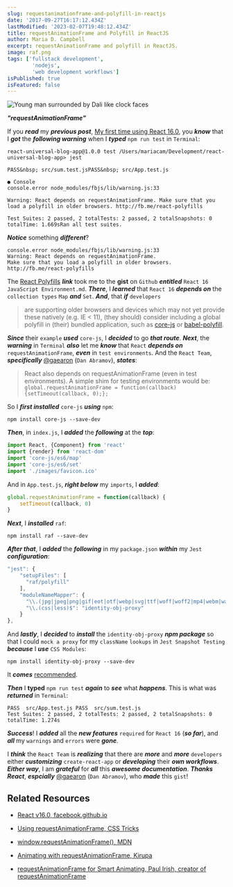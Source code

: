 ```yaml
---
slug: requestanimationframe-and-polyfill-in-reactjs
date: '2017-09-27T16:17:12.434Z'
lastModified: '2023-02-07T19:48:12.434Z'
title: requestAnimationFrame and Polyfill in ReactJS
author: Maria D. Campbell
excerpt: requestAnimationFrame and polyfill in ReactJS.
image: raf.png
tags: ['fullstack development',
        'nodejs',
        'web development workflows']
isPublished: true
isFeatured: false
---
```


![Young man surrounded by Dali like clock faces](raf.png)

***"requestAnimationFrame"***

If you ***read*** my ***previous post***, [My first time using React 16.0](), you ***know*** that
I ***got*** the **_following warning_** when I ***typed*** `npm run test` in `Terminal`:

```shell
react-universal-blog-app@1.0.0 test /Users/mariacam/Development/react-universal-blog-app> jest

PASS&nbsp; src/sum.test.jsPASS&nbsp; src/App.test.js

● Console
console.error node_modules/fbjs/lib/warning.js:33

Warning: React depends on requestAnimationFrame. Make sure that you load a polyfill in older browsers. http://fb.me/react-polyfills

Test Suites: 2 passed, 2 totalTests: 2 passed, 2 totalSnapshots: 0 totalTime: 1.669sRan all test suites.
```

***Notice*** something ***different***?

```shell
console.error node_modules/fbjs/lib/warning.js:33
Warning: React depends on requestAnimationFrame.
Make sure that you load a polyfill in older browsers. http://fb.me/react-polyfills
```

The [React Polyfills](https://reactjs.org/docs/javascript-environment-requirements.html)
***link*** took me to the **gist** on `Github` ***entitled*** `React 16 JavaScript Environment.md`. ***There***, I ***learned*** that `React 16`
**_depends on_** the `collection types` `Map` ***and*** `Set`. ***And***, that ***if***
`developers`

> are supporting older browsers and devices which may not yet provide these
> natively (e.g. IE < 11), (they should) consider including a global polyfill in
> (their) bundled application, such as
> [core-js](https://github.com/zloirock/core-js) or
> [babel-polyfill](https://babeljs.io/docs/en/babel-polyfill/).

***Since*** their `example` ***used*** `core-js`, I ***decided*** to go ***that route***. ***Next***, the **_warning_** in `Terminal` ***also*** let me ***know*** that `React` **_depends on_** `requestAnimationFrame`, ***even*** in `test environments`. And the `React Team`, ***specifically*** [@gaearon](https://twitter.com/dan_abramov) (`Dan Abramov`), ***states***:

> React also depends on requestAnimationFrame (even in test environments). A
> simple shim for testing environments would be:
> `global.requestAnimationFrame = function(callback) {setTimeout(callback, 0);};`

So I ***first installed*** `core-js` ***using*** `npm`:

```shell
npm install core-js --save-dev
```

***Then***, in `index.js`, I ***added*** the ***following*** at the ***top***:

```jsx
import React, {Component} from 'react'
import {render} from 'react-dom'
import 'core-js/es6/map'
import 'core-js/es6/set'
import './images/favicon.ico'
```

And in `App.test.js`, ***right below*** my `imports`, I **_added_**:

```js
global.requestAnimationFrame = function(callback) {
    setTimeout(callback, 0)
}
```

***Next***, I ***installed*** `raf`:

```shell
npm install raf --save-dev
```

***After that***, I **_added_** the ***following*** in my `package.json` ***within*** my `Jest` ***configuration***:

```jsx
"jest": {
    "setupFiles": [
      "raf/polyfill"
    ],
    "moduleNameMapper": {
      "\\.(jpg|jpeg|png|gif|eot|otf|webp|svg|ttf|woff|woff2|mp4|webm|wav|mp3|m4a|aac|oga)$": "<rootDir>/__mocks__/fileMock.js",
      "\\.(css|less)$": "identity-obj-proxy"
    }
},
```

And ***lastly***, I ***decided*** to ***install*** the `identity-obj-proxy` ***npm package*** so that I could `mock a proxy` for my `className` `lookups` in `Jest Snapshot Testing` ***because*** I ***use*** `CSS Modules`:

```shell
npm install identity-obj-proxy --save-dev
```

It ***comes*** [recommended](https://jestjs.io/docs/en/webpack.html).

***Then*** I **typed** `npm run test` **_again_** to ***see*** what ***happens***. This is what was **_returned_** in `Terminal`:

```shell
PASS  src/App.test.js PASS  src/sum.test.js
Test Suites: 2 passed, 2 totalTests: 2 passed, 2 totalSnapshots: 0 totalTime: 1.274s
```

***Success***! I ***added*** all the **_new features_** `required` for `React 16` (**_so far_**), and ***all*** my `warnings` and `errors` were ***gone***.

I ***think*** the `React Team` is ***realizing*** that there are ***more*** and ***more*** `developers` either **_customizing_** `create-react-app` or **_developing_** their ***own workflows***. ***Either way***, I am ***grateful*** for ***all*** this ***awesome documentation***. **_Thanks React_**, ***espcially*** [@gaearon](https://twitter.com/dan_abramov) (`Dan Abramov`), who ***made*** this `gist`!

## Related Resources

- [React v16.0, facebook.github.io](https://reactjs.org/blog/2017/09/26/react-v16.0.html)

- [Using requestAnimationFrame, CSS Tricks](https://css-tricks.com/using-requestanimationframe/)

- [window.requestAnimationFrame(), MDN](https://developer.mozilla.org/en-US/docs/Web/API/window/requestAnimationFrame)

- [Animating with requestAnimationFrame, Kirupa](https://www.kirupa.com/html5/animating_with_requestAnimationFrame.htm)
- [requestAnimationFrame for Smart Animating, Paul Irish, creator of requestAnimationFrame](https://www.paulirish.com/2011/requestanimationframe-for-smart-animating/)
